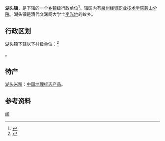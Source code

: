 {{中国乡级行政区|35/05/24/102/000}}

'''湖头镇'''，是{{PRC admin/fullname|35/05/24/102/000|3}}下辖的一个[[乡镇|乡镇]]级行政单位<ref>{{PRC admin/ref sgc|{{PRC admin/parent|35/05/24/102/000}}}}</ref>。辖区内有[[泉州经贸职业技术学院慈山分院|泉州经贸职业技术学院慈山分院]]。湖头镇是清代文渊阁大学士[[李光地|李光地]]的故乡。

== 行政区划 ==

湖头镇下辖以下村级单位：<ref>{{PRC admin/ref sgc|35/05/24/102/000}}</ref>

{{PRC admin/children|35/05/24/102/000}}。

==特产==
[[湖头米粉|湖头米粉]]：[[中国地理标志产品|中国地理标志产品]]。

== 参考资料 ==
{{reflist}}

{{行政区划小作品}}
{{PRC admin/navcat|35/05/24/102/000}}
{{中国历史文化名镇}}
[[Category:中国历史文化名镇|闽]]